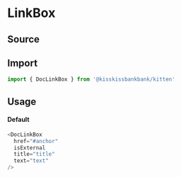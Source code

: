 

<Meta title="Molecules/Boxes/DocLinkBox" component={DocLinkBox} />

# LinkBox

## Source

<FileUrl filepath={__filename} />

## Import

~~~js
import { DocLinkBox } from '@kisskissbankbank/kitten'
~~~

## Usage

<Canvas>
  <Story name="DocLinkBox" story={stories.Default} />
</Canvas>

#### Default
~~~js
<DocLinkBox
  href="#anchor"
  isExternal
  title="title"
  text="text"
/>
~~~
